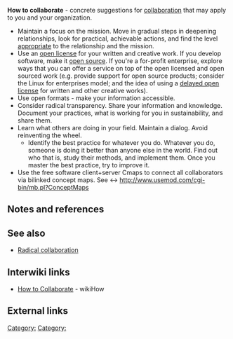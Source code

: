 '''How to collaborate''' - concrete suggestions for [[collaboration]] that may apply to you and your organization.

* Maintain a focus on the mission. Move in gradual steps in deepening relationships, look for practical, achievable actions, and find the level [[appropriate]] to the relationship and the mission.
* Use an [[open license]] for your written and creative work. If you develop software, make it [[open source]]. If you're a for-profit enterprise, explore ways that you can offer a service on top of the open licensed and open sourced work (e.g. provide support for open source products; consider the Linux for enterprises model; and the idea of using a [[delayed open license]] for written and other creative works).
* Use open formats - make your information accessible.
* Consider radical transparency. Share your information and knowledge. Document your practices, what is working for you in sustainability, and share them.
* Learn what others are doing in your field. Maintain a dialog. Avoid reinventing the wheel. 
** Identify the best practice for whatever you do. Whatever you do, someone is doing it better than anyone else in the world. Find out who that is, study their methods, and implement them. Once you master the best practice, try to improve it.
* Use the free software client+server Cmaps to connect all collaborators via bilinked concept maps. See <-> http://www.usemod.com/cgi-bin/mb.pl?ConceptMaps{{clarify}}


== Notes and references ==
{{reflist}}

== See also ==

* [[Radical collaboration]]


== Interwiki links ==

* [http://www.wikihow.com/Collaborate How to Collaborate] - wikiHow

== External links ==
{{add links}}


{{stub}}

[[Category:]]
[[Category:]]